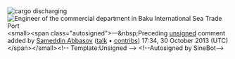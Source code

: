 <article id="28544121" title=Talk:Baku International Sea Trade Port>
	<talkpage id="28544121" title="Talk:Baku International Sea Trade Port">
[[File:Port of baku.jpg|thumb|cargo discharging]]
[[File:Фото0404.jpg|thumb|Engineer of the commercial department in Baku International Sea Trade Port]]  &lt;small&gt;&lt;span class=&quot;autosigned&quot;&gt;—&amp;nbsp;Preceding [[Wikipedia:Signatures|unsigned]] comment added by [[User:Sameddin Abbasov|Sameddin Abbasov]] ([[User talk:Sameddin Abbasov|talk]] • [[Special:Contributions/Sameddin Abbasov|contribs]]) 17:34, 30 October 2013 (UTC)&lt;/span&gt;&lt;/small&gt;&lt;!-- Template:Unsigned --&gt; &lt;!--Autosigned by SineBot--&gt;
	</talkpage>
</article>